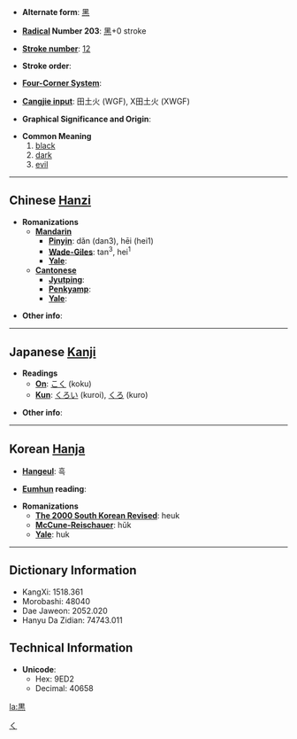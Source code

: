* '''Alternate form''': [[黑]]

* '''[[Wiktionary:Chinese radical index| Radical]] Number 203''': [[Wiktionary:Chinese radical index 黑|黑]]+0 stroke

* '''[[Wiktionary:Chinese total strokes index|Stroke number]]''': [[Wiktionary:Chinese total strokes index 12|12]]

* '''Stroke order''': 

* '''[[Wiktionary:Chinese four corner index|Four-Corner System]]''': 

* '''[[Wiktionary:Chinese Cangjie index|Cangjie input]]''': 田土火 (WGF), X田土火 (XWGF)

* '''Graphical Significance and Origin''': 

* '''Common Meaning'''
*#[[black]]
*# [[dark]]
*# [[evil]]


----

== Chinese [[Hanzi]] ==

* '''Romanizations'''
** '''[[Mandarin]]'''
*** '''[[Pinyin]]''': dǎn (dan3), hēi (hei1)
*** '''[[Wade-Giles]]''': tan<sup>3</sup>, hei<sup>1</sup>
*** '''[[Yale]]''': 
** '''[[Cantonese]]'''
*** '''[[Jyutping]]''':
*** '''[[Penkyamp]]''': 
*** '''[[Yale]]''': 

* '''Other info''': 

----

== Japanese [[Kanji]] ==
[[Category:Japanese colors|く]]

* '''Readings'''
** '''[[On]]''': [[こく]] (koku)
** '''[[Kun]]''': [[くろい]] (kuroi), [[くろ]] (kuro)

* '''Other info''':  

----

== Korean [[Hanja]] ==

* '''[[Hangeul]]''': 흑

* '''[[Eumhun]] reading''': 

* '''Romanizations'''
** '''[[The 2000 South Korean Revised Romanization|The 2000 South Korean Revised]]''': heuk
** '''[[McCune-Reischauer]]''': hŭk
** '''[[Yale]]''': huk

----

== Dictionary Information ==

* KangXi: 1518.361
* Morobashi: 48040
* Dae Jaweon: 2052.020
* Hanyu Da Zidian: 74743.011

== Technical Information ==

* '''Unicode''':
** Hex: 9ED2
** Decimal: 40658

[[la:黒]]